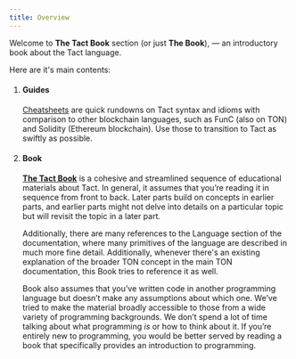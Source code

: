 ```yaml
---
title: Overview
---
```



Welcome to **The Tact Book** section (or just **The Book**), — an introductory book about the Tact language.

Here are it's main contents:

<Steps>

1. #### Guides

   [Cheatsheets](/book/cs/from-func) are quick rundowns on Tact syntax and idioms with comparison to other blockchain languages, such as FunC (also on TON) and Solidity (Ethereum blockchain). Use those to transition to Tact as swiftly as possible.

   <Cards>
     <Cards.Card
       arrow
       title="Go to the first cheatsheet"
       href="/book/cs/from-func"
     />
   </Cards>

2. #### Book

   [**The Tact Book**](/book/types) is a cohesive and streamlined sequence of educational materials about Tact. In general, it assumes that you’re reading it in sequence from front to back. Later parts build on concepts in earlier parts, and earlier parts might not delve into details on a particular topic but will revisit the topic in a later part.

   Additionally, there are many references to the Language section of the documentation, where many primitives of the language are described in much more fine detail. Additionally, whenever there's an existing explanation of the broader TON concept in the main TON documentation, this Book tries to reference it as well.

   Book also assumes that you’ve written code in another programming language but doesn’t make any assumptions about which one. We’ve tried to make the material broadly accessible to those from a wide variety of programming backgrounds. We don’t spend a lot of time talking about what programming _is_ or how to think about it. If you’re entirely new to programming, you would be better served by reading a book that specifically provides an introduction to programming.

   <Cards>
     <Cards.Card
       arrow
       title="Go to the Tools"
       href="/ecosystem/tools/overview"
     />
   </Cards>

</Steps>
